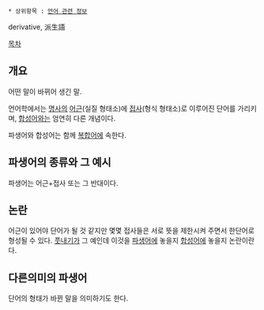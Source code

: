  * 상위항목 : [[언어 관련 정보]]

derivative, 派生語

[[목차]]

== 개요 ==
어떤 말이 바뀌어 생긴 말.

언어학에서는 [[명사]]의 [[어근]](실질 형태소)에 [[접사]](형식 형태소)로 이루어진 단어를 가리키며, [[합성어]]와는 엄연히 다른 개념이다. 

파생어와 합성어는 함께 [[복합어]]에 속한다. 

== 파생어의 종류와 그 예시 == 
파생어는 어근+접사 또는 그 반대이다.

== 논란 ==
어근이 있어야 단어가 될 것 같지만 몇몇 접사들은 서로 뜻을 제한시켜 주면서 한단어로 형성될 수 있다. [[풋내기]]가 그 예인데 이것을 [[파생어]]에 놓을지 [[합성어]]에 놓을지 논란이란다.


== 다른의미의 파생어 ==
단어의 형태가 바뀐 말을 의미하기도 한다. 
